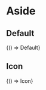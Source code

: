 


<Meta title="Components/Aside" decorators={[QgContent]} />

# Aside

## Default

<Canvas withSource="open">
  <Story
    name="Default"
    parameters={{
      docs: {
        source: {
          code: Default,
        },
      },
    }}
  >
    {() => Default}
  </Story>
</Canvas>

## Icon

<Canvas withSource="open">
  <Story
    name="Icon"
    parameters={{
      docs: {
        source: {
          code: Icon,
        },
      },
    }}
  >
    {() => Icon}
  </Story>
</Canvas>
